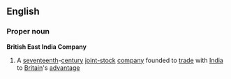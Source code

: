 ==English==
===Proper noun===
{{wikipedia}}
'''British East India Company'''
#A [[seventeenth]]-[[century]] [[joint-stock]] [[company]] founded to [[trade]] with [[India]] to [[Britain]]'s [[advantage]]